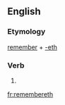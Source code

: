 ==English==

===Etymology===
[[remember]] + [[-eth]]

===Verb===
{{en-verb form}}

# {{en-archaic third-person singular of|remember}}

[[fr:remembereth]]